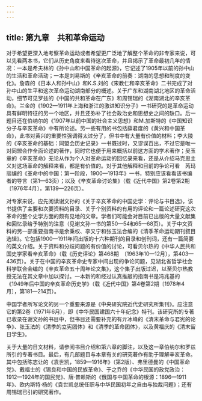 ```yaml
---
---
---
```

title: 第九章　共和革命运动
---



对于希望更深入地考察革命运动或者希望更广泛地了解整个革命的非专家来说，可以先看两本书，它们从历史角度来看待这次革命，并且揭示了革命最初几年的情况：一本是希夫林的《孙中山和中国革命的起源》，它记述了1905年以前的孙中山的生活和革命活动；一本是刘易斯的《辛亥革命的前奏：湖南的思想和制度的变化》。詹森的《日本人和孙中山》和K.S.刘的《宋教仁和辛亥革命》二书完成了对孙中山的生平和这次革命运动湖南部分的概述。关于广东和湖南湖北地区的革命活动，细节可见罗兹的《中国的共和革命在广东》和周锡瑞的《湖南湖北的辛亥革命》。兰金的《1902—1911年上海和浙江的激进知识分子》一书研究的是革命运动具有鲜明特征的另一个地区，并且还弥补了社会政治史和思想史之间的缺口。后一题目还在伯纳尔的《1907年以前中国的社会主义思想》和M.加斯特的《中国知识分子与辛亥革命》中有所论述。另一些有用的书包括薛君度的《黄兴和中国革命》，此书对黄兴的重要性强调得太过分了，但书中有大量有价值的材料；李大陵的《辛亥革命的基础：同盟会历史记录》一书既过时，又谬误百出，不过它是唯一对同盟会作全面论述的著作，同时它也便于用来概括以前这方面的学术著作；吴玉章的《辛亥革命》无论从作为个人对革命运动的回忆录来看，还是从介绍马克思主义对这场革命的解释来看，都是有价值的。对于其他解释和目前的争论可看　芮玛丽编的《革命中的中国：第一阶段，1900—1913年》一书，特别应该看看该书编者的导言（第1—63页）；以及《辛亥革命讨论集》（载《近代中国》第2卷第2期〔1976年4月〕，第139—226页）。

对专家来说，应先阅读谢文孙的《关于辛亥革命的中国史学：评论与书目选》，该书提供了主要和次要资料的目录、关于个别资料的有用的评论和一篇论述研究这次革命的整个史学方面的颇有见地的文章。学者们可能会对目前已出版的大量文献集和回忆录给予特别的注意（见谢文孙一书的第50—54和65—68页）。关于中文资料的另一部重要指南书是余秉权、李又宁和张玉法合编的《清季革命运动期刊叙目选辑》。它包括1900—1911年间出版的十六种期刊的目录和创刊词，还有一篇简要的英文介绍。关于资料和分歧问题的有价值的讨论，可看贝尔热的《中华人民共和国史学家看辛亥革命》（载《历史评论》第468期　〔1963年10—12月〕，第403—436页）。关于在中国的辛亥革命史专家中间出现的争论问题，见湖北省哲学社会科学联合会编的《辛亥革命五十周年论文集》，这个集子出版过迟，以至贝尔热教授无法在其文章中加以探讨。一本新的和经过认真推敲的指南书是冯兆基的《1949年后中国的辛亥革命历史学》（载《近代中国》第4卷第2期〔1978年4月〕，第181—214页）。

中国学者所写论文的另一个重要来源是《中央研究院近代史研究所集刊》。应注意它的第2卷（1971年6月），即《中华民国建国六十年纪念》特刊。该研究所的专著已收录在谢文孙的书目中，但书目还需要补充的有亓冰峰的《清末革命与君宪的论争》、张玉法的《清季的立宪团体》和《清季的革命团体》，以及黄福庆的《清末留日学生》。

关于大量的日文材料，请参阅书目介绍和第六章的脚注，以及这一章伯纳尔和罗兹所引的专著书目。最后，有几部题目与本章有关的研究著作有助于理解辛亥革命。其中包括陈志让的《袁世凯，1859—1916年》（第2版）、弗里德曼的《中国革命党》、戴福士的《锡良和中国的民族革命》、于之乔的《中华民国的政党政治：1912—1924年的国民党》、唐·普赖斯的《俄国与中国革命的根源：1896—1911年》、欧内斯特·杨的《袁世凯总统任职与中华民国初年之自由与独裁问题》；还有周锡瑞已引的研究著作。